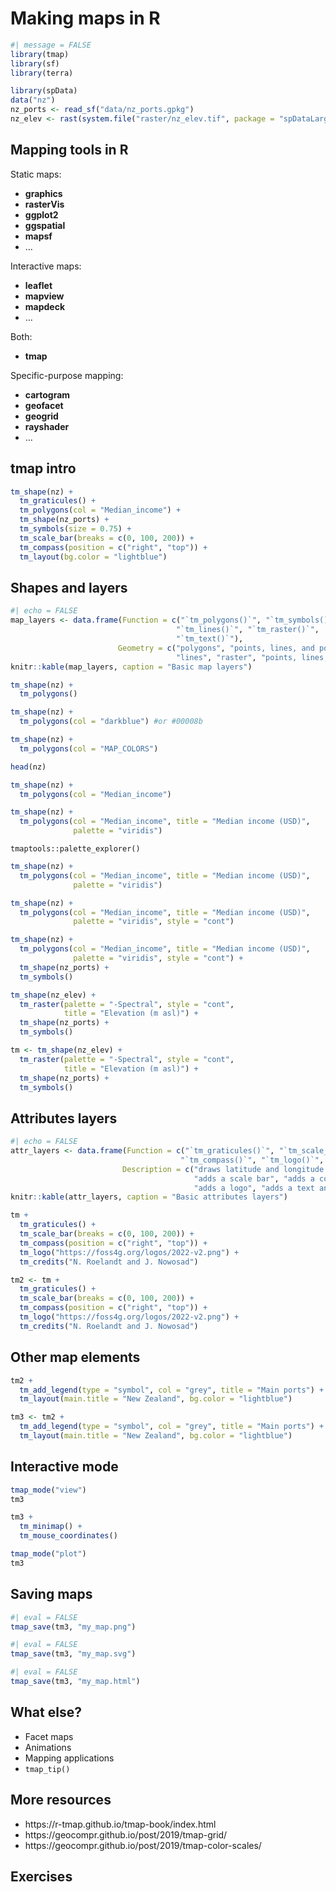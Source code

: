 # Making maps in R

<!-- (Jakub) Mapping in R with {tmap} (30 min) -->

```r
#| message = FALSE
library(tmap)
library(sf)
library(terra)
```

```r
library(spData)
data("nz")
nz_ports <- read_sf("data/nz_ports.gpkg")
nz_elev <- rast(system.file("raster/nz_elev.tif", package = "spDataLarge"))
```

## Mapping tools in R

Static maps:

- **graphics**
- **rasterVis**
- **ggplot2**
- **ggspatial**
- **mapsf**
- ...

Interactive maps:

- **leaflet**
- **mapview**
- **mapdeck**
- ...

Both:

- **tmap**

Specific-purpose mapping:

- **cartogram**
- **geofacet**
- **geogrid**
- **rayshader**
- ...

## tmap intro

```r
tm_shape(nz) +
  tm_graticules() +
  tm_polygons(col = "Median_income") +
  tm_shape(nz_ports) +
  tm_symbols(size = 0.75) +
  tm_scale_bar(breaks = c(0, 100, 200)) +
  tm_compass(position = c("right", "top")) +
  tm_layout(bg.color = "lightblue")
```

## Shapes and layers

```r
#| echo = FALSE
map_layers <- data.frame(Function = c("`tm_polygons()`", "`tm_symbols()`", 
                                     "`tm_lines()`", "`tm_raster()`",
                                     "`tm_text()`"),
                        Geometry = c("polygons", "points, lines, and polygons",
                                     "lines", "raster", "points, lines, and polygons"))
knitr::kable(map_layers, caption = "Basic map layers")
```

```r
tm_shape(nz) +
  tm_polygons()
```

```r
tm_shape(nz) +
  tm_polygons(col = "darkblue") #or #00008b
```

```r
tm_shape(nz) +
  tm_polygons(col = "MAP_COLORS")
```

```r
head(nz)
```

```r
tm_shape(nz) +
  tm_polygons(col = "Median_income")
```

```r
tm_shape(nz) +
  tm_polygons(col = "Median_income", title = "Median income (USD)",
              palette = "viridis")
```

`tmaptools::palette_explorer()`

```r
tm_shape(nz) +
  tm_polygons(col = "Median_income", title = "Median income (USD)",
              palette = "viridis")
```

```r
tm_shape(nz) +
  tm_polygons(col = "Median_income", title = "Median income (USD)",
              palette = "viridis", style = "cont")
```

```r
tm_shape(nz) +
  tm_polygons(col = "Median_income", title = "Median income (USD)",
              palette = "viridis", style = "cont") +
  tm_shape(nz_ports) +
  tm_symbols()
```

```r
tm_shape(nz_elev) +
  tm_raster(palette = "-Spectral", style = "cont",
            title = "Elevation (m asl)") +
  tm_shape(nz_ports) +
  tm_symbols()
```

```r
tm <- tm_shape(nz_elev) +
  tm_raster(palette = "-Spectral", style = "cont",
            title = "Elevation (m asl)") +
  tm_shape(nz_ports) +
  tm_symbols()
```

## Attributes layers

```r
#| echo = FALSE
attr_layers <- data.frame(Function = c("`tm_graticules()`", "`tm_scale_bar()`",
                                      "`tm_compass()`", "`tm_logo()`", "`tm_credits()`"),
                         Description = c("draws latitude and longitude graticules", 
                                         "adds a scale bar", "adds a compass rose",
                                         "adds a logo", "adds a text annotation"))
knitr::kable(attr_layers, caption = "Basic attributes layers")
```

```r
tm +
  tm_graticules() +
  tm_scale_bar(breaks = c(0, 100, 200)) +
  tm_compass(position = c("right", "top")) +
  tm_logo("https://foss4g.org/logos/2022-v2.png") +
  tm_credits("N. Roelandt and J. Nowosad")
```

```r
tm2 <- tm +
  tm_graticules() +
  tm_scale_bar(breaks = c(0, 100, 200)) +
  tm_compass(position = c("right", "top")) +
  tm_logo("https://foss4g.org/logos/2022-v2.png") +
  tm_credits("N. Roelandt and J. Nowosad")
```

## Other map elements

```r
tm2 +
  tm_add_legend(type = "symbol", col = "grey", title = "Main ports") +
  tm_layout(main.title = "New Zealand", bg.color = "lightblue")
```

```r
tm3 <- tm2 +
  tm_add_legend(type = "symbol", col = "grey", title = "Main ports") +
  tm_layout(main.title = "New Zealand", bg.color = "lightblue")
```

## Interactive mode

```r
tmap_mode("view")
tm3
```

```r
tm3 + 
  tm_minimap() +
  tm_mouse_coordinates()
```

<!-- , "`tm_basemap()`", "`tm_tiles()`" -->

```r
tmap_mode("plot")
tm3
```

## Saving maps

```r
#| eval = FALSE
tmap_save(tm3, "my_map.png")
```

```r
#| eval = FALSE
tmap_save(tm3, "my_map.svg")
```

```r
#| eval = FALSE
tmap_save(tm3, "my_map.html")
```

## What else?

- Facet maps
- Animations
- Mapping applications
- `tmap_tip()`

## More resources

- https://r-tmap.github.io/tmap-book/index.html
- https://geocompr.github.io/post/2019/tmap-grid/
- https://geocompr.github.io/post/2019/tmap-color-scales/

## Exercises

<!-- try saving to different formats -->
<!-- try other palettes -->
<!-- try other styles -->
<!-- try tm_add_legend -->
